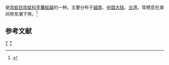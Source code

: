 {{noteTA
|T=zh-cn:突畸心蛤; zh-tw:台灣歪簾蛤;
|1=zh-cn:突畸心蛤; zh-tw:台灣歪簾蛤;
}}
{{Speciesbox
| taxon = Anomalocardia producta
| binomial_authority = Kuroda et Habe, 1951
}}
{{地区用词4|start=学名：''{{lang|la|Anomalocardia producta}}''|cn=突畸心蛤|tw=台灣歪簾蛤|as=称}}是[[帘蛤目|帘蛤目]][[帘蛤科|帘蛤科]][[歪簾蛤屬|歪簾蛤屬]]的一种。主要分布于[[越南|越南]]、[[中国大陆|中国大陆]]、[[台湾|台湾]]，常栖息在潮间带至潮下带。<ref>{{cite web|url=http://shell.sinica.edu.tw/chinese/shellbase_detail.php?science_no=2681|title=国际贝库：突畸心蛤|publisher=台湾贝类资料库|accessdate=2009-08-11}}</ref>

== 参考文献 ==
{{reflist}}

{{taxonbar}}
[[Category:_1951年描述的动物|T]]
[[Category:歪簾蛤屬|T]]